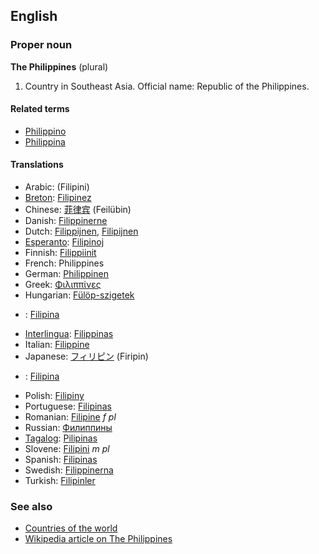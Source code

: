 ==English==
===Proper noun===
'''The Philippines''' (plural)

# Country in Southeast Asia. Official name: Republic of the Philippines.

====Related terms====
*[[Philippino]]
*[[Philippina]]

====Translations====
*Arabic: (Filipini)
*[[Breton]]: [[Filipinez]]
*Chinese: [[菲律宾]] (Feilübin)
*Danish: [[Filippinerne]]
*Dutch: [[Filippijnen]], [[Filipijnen]]
*[[Esperanto]]: [[Filipinoj]]
*Finnish: [[Filippiinit]]
*French: Philippines
*German: [[Philippinen]]
*Greek: [[Φιλιππίνες]]
*Hungarian: [[Fülöp-szigetek]]
*{{id}}: [[Filipina]]
*[[Interlingua]]: [[Filippinas]]
*Italian: [[Filippine]]
*Japanese: [[フィリピン]] (Firipin)
*{{ms}}: [[Filipina]]
*Polish: [[Filipiny]]
*Portuguese: [[Filipinas]]
*Romanian: [[Filipine]] ''f pl''
*Russian: [[Филиппины]]
*[[Tagalog]]: [[Pilipinas]]
*Slovene: [[Filipini]] ''m pl''
*Spanish: [[Filipinas]]
*Swedish: [[Filippinerna]]
*Turkish: [[Filipinler]]

===See also===
*[[Countries of the world]]
*[[w:en:Philippines|Wikipedia article on The Philippines]]